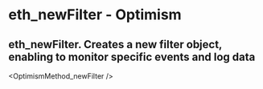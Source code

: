 # eth_newFilter  - Optimism

## eth_newFilter. Creates a new filter object, enabling to monitor specific events and log data


<OptimismMethod_newFilter />
